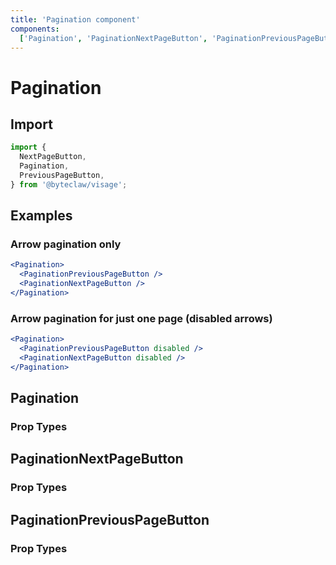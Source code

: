 ```yaml
---
title: 'Pagination component'
components:
  ['Pagination', 'PaginationNextPageButton', 'PaginationPreviousPageButton']
---
```


# Pagination

## Import

```js transpile=false
import {
  NextPageButton,
  Pagination,
  PreviousPageButton,
} from '@byteclaw/visage';
```

## Examples

### Arrow pagination only

```jsx live=true
<Pagination>
  <PaginationPreviousPageButton />
  <PaginationNextPageButton />
</Pagination>
```

### Arrow pagination for just one page (disabled arrows)

```jsx live=true
<Pagination>
  <PaginationPreviousPageButton disabled />
  <PaginationNextPageButton disabled />
</Pagination>
```

## Pagination

### Prop Types

<PropTypes component="Pagination" />

## PaginationNextPageButton

### Prop Types

<PropTypes component="PaginationNextPageButton" />

## PaginationPreviousPageButton

### Prop Types

<PropTypes component="PaginationPreviousPageButton" />
